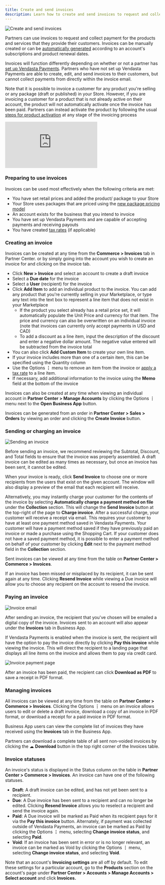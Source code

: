 ```yaml
---
title: Create and send invoices
description: Learn how to create and send invoices to request and collect payment for products and services you provide to customers.
---
```


![Create and send invoices](./img/commerce/invoices/create-send-invoices-header.jpg)

Partners can use invoices to request and collect payment for the products and services that they provide their customers. Invoices can be manually created or can be [automatically generated](/getting-started/commerce/invoices/automatic-invoicing) according to an account's subscriptions and product renewal dates.

Invoices will function differently depending on whether or not a partner has [set up Vendasta Payments](/getting-started/commerce/payments/setup-vendasta-payments). Partners who have not set up Vendasta Payments are able to create, edit, and send invoices to their customers, but cannot collect payments from directly within the invoice email.

Note that it is possible to invoice a customer for any product you're selling or any package (draft or published) in your Store. However, if you are invoicing a customer for a product that is not already active on their account, the product will not automatically activate once the invoice has been paid. Partners can instead activate the product by following the usual [steps for product activation](/getting-started/accounts/manage-products/activate-products) at any stage of the invoicing process

<div style={{ position: 'relative', paddingBottom: '56.25%', height: 0 }}>
  <iframe 
    style={{ position: 'absolute', top: 0, left: 0, width: '100%', height: '100%' }} 
    src="https://www.loom.com/embed/1d669023e0ed44ef96cebb6a115616d5" 
    frameBorder="0" 
    allowFullScreen
  ></iframe>
</div>

### Preparing to use invoices

Invoices can be used most effectively when the following criteria are met:

- You have set retail prices and added the product/ package to your Store
- Your Store uses packages that are priced using the [new package pricing model](/getting-started/commerce/store/package-pricing-model)
- An account exists for the business that you intend to invoice
- You have set up Vendasta Payments and are capable of accepting payments and receiving payouts
- You have created [tax rates](/getting-started/commerce/taxes/create-tax-rates) (if applicable)

### Creating an invoice

Invoices can be created at any time from the **Commerce > Invoices** tab in Partner Center. or by simply going into the account you wish to create an invoice for and clicking on the invoice tab. 

- Click **New > Invoice** and select an account to create a draft invoice
- Select a **Due date** for the invoice 
- Select a **User** (recipient) for the invoice
- Click **Add Item** to add an individual product to the invoice. You can add any product that you're currently selling in your Marketplace, or type any text into the text box to represent a line item that does not exist in your Marketplace
  - If the product you select already has a retail price set, it will automatically populate the Unit Price and currency for that item. The price and currency can also be overwritten on an individual invoice (note that invoices can currently only accept payments in USD and CAD)
  - To add a discount as a line item, input the description of the discount and enter a negative dollar amount. The negative value entered will be subtracted from the invoice total
- You can also click **Add Custom Item** to create your own line item. 
- If your invoice includes more than one of a certain item, this can be specified using the Quantity column
- Use the Options **⋮** menu to remove an item from the invoice or [apply a tax rate](/getting-started/commerce/taxes/create-tax-rates) to a line item.
- If necessary, add additional information to the invoice using the **Memo** field at the bottom of the invoice

Invoices can also be created at any time when viewing an individual account in **Partner Center > Manage Accounts** by clicking the Options **⋮** menu next to the **Open Business App** button.

Invoices can be generated from an order in **Partner Center > Sales > Orders** by viewing an order and clicking the **Create Invoice** button.

### Sending or charging an invoice

![Sending an invoice](./img/commerce/invoices/send-invoice.jpg)

Before sending an invoice, we recommend reviewing the Subtotal, Discount, and Total fields to ensure that the invoice was properly assembled. A draft invoice can be edited as many times as necessary, but once an invoice has been sent, it cannot be edited.

When your invoice is ready, click **Send Invoice** to choose one or more recipients from the users that exist on the given account. The window will also display a preview of the email that each recipient will receive. 

Alternatively, you may instantly charge your customer for the contents of the invoice by selecting **Automatically charge a payment method on file** under the **Collection** section. This will change the **Send Invoice** button at the top-right of the page to **Charge invoice**. After a successful charge, your customer will receive a receipt via email. This requires your customer to have at least one payment method saved in Vendasta Payments. Your customer will have a payment method saved if they have previously paid an invoice or made a purchase using the Shopping Cart. If your customer does not have a saved payment method, it is possible to enter a payment method on behalf of your customer by clicking **Edit** next to the payment method field in the **Collection** section.

Sent invoices can be viewed at any time from the table on **Partner Center > Commerce > Invoices**.

If an invoice has been missed or misplaced by its recipient, it can be sent again at any time. Clicking **Resend Invoice** while viewing a Due invoice will allow you to choose any recipient on the account to resend the invoice.

### Paying an invoice

![Invoice email](./img/commerce/invoices/paying-invoice-email.jpg)

After sending an invoice, the recipient that you've chosen will be emailed a digital copy of the invoice. Invoices sent to an account will also appear under the **Invoices** tab in Business App.

If Vendasta Payments is enabled when the invoice is sent, the recipient will have the option to pay the invoice directly by clicking **Pay this invoice** while viewing the invoice. This will direct the recipient to a landing page that displays all line items on the invoice and allows them to pay via credit card.

![Invoice payment page](./img/commerce/invoices/invoice-payment-page.jpg)

After an invoice has been paid, the recipient can click **Download as PDF** to save a receipt in PDF format.

### Managing invoices

All invoices can be viewed at any time from the table on **Partner Center > Commerce > Invoices**. Clicking the Options **⋮** menu on an invoice allows users to edit or delete a draft invoice, download a copy of an invoice in PDF format, or download a receipt for a paid invoice in PDF format.

Business App users can view the complete list of invoices they have received using the **Invoices** tab in the Business App.

Partners can download a complete table of all sent non-voided invoices by clicking the ☁ **Download** button in the top right corner of the Invoices table.

### Invoice statuses

An invoice's status is displayed in the Status column on the table in **Partner Center > Commerce > Invoices**. An invoice can have one of the following statuses.

- **Draft**: A draft invoice can be edited, and has not yet been sent to a recipient.
- **Due**: A Due invoice has been sent to a recipient and can no longer be edited. Clicking **Resend Invoice** allows you to reselect a recipient and send the invoice again.
- **Paid**: A Due invoice will be marked as Paid when its recipient pays for it via the **Pay this invoice** button. Alternately, if payment was collected outside of Vendasta Payments, an invoice can be marked as Paid by clicking the Options **⋮** menu, selecting **Change invoice status**, and selecting **Paid**.
- **Void**: If an invoice has been sent in error or is no longer relevant, an invoice can be marked as Void by clicking the Options **⋮** menu, selecting **Change invoice status**, and selecting **Void**.

Note that an account's **Invoicing settings** are all off by default. To edit these settings for a particular account, go to the **Products** section on the account's page under **Partner Center > Accounts > Manage Accounts > Select account** and click **Invoices.**
